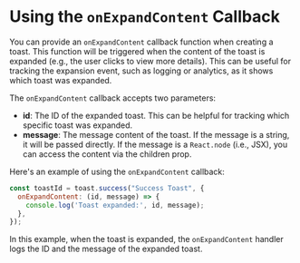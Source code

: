 # Using the `onExpandContent` Callback

You can provide an `onExpandContent` callback function when creating a toast. This function will be triggered when the content of the toast is expanded (e.g., the user clicks to view more details). This can be useful for tracking the expansion event, such as logging or analytics, as it shows which toast was expanded.

The `onExpandContent` callback accepts two parameters:

- **id**: The ID of the expanded toast. This can be helpful for tracking which specific toast was expanded.
- **message**: The message content of the toast. If the message is a string, it will be passed directly. If the message is a `React.node` (i.e., JSX), you can access the content via the children prop.

Here's an example of using the `onExpandContent` callback:

```javascript
const toastId = toast.success("Success Toast", {
  onExpandContent: (id, message) => {
    console.log('Toast expanded:', id, message);
  },
});
```

In this example, when the toast is expanded, the `onExpandContent` handler logs the ID and the message of the expanded toast.